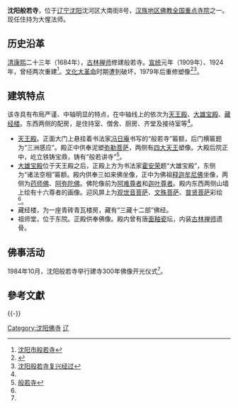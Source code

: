 '''沈阳般若寺'''，位于[[辽宁|辽宁]][[沈阳|沈阳]]沈河区大南街8号，[[汉族地区佛教全国重点寺院|汉族地区佛教全国重点寺院]]之一。现任住持为大惺法师。

==历史沿革==
[[清|清]][[康熙|康熙]]二十三年（1684年），[[古林禅师|古林禅师]]修建般若寺。[[宣统|宣统]]元年（1909年）、1924年，曾经两次重建<ref>[http://edu.beelink.com.cn/20010308/324360.shtml 沈阳市般若寺]{{dead link|date=2018年4月 |bot=InternetArchiveBot |fix-attempted=yes }}</ref>。[[文化大革命|文化大革命]]时期遭到破坏，1979年后重修塑像<ref name="A">{{Cite web |url=http://www.zh5000.com/ZHJD/zgsm/zgsm-0138.htm |title=辽宁沈阳般若寺 |access-date=2009-08-03 |archive-date=2016-03-04 |archive-url=https://web.archive.org/web/20160304073043/http://www.zh5000.com/ZHJD/zgsm/zgsm-0138.htm |dead-url=no }}</ref><ref>[http://www.foxue.org/article/200905/article_98388.html 沈阳般若寺复兴经过]{{dead link|date=2018年4月 |bot=InternetArchiveBot |fix-attempted=yes }}</ref>。

== 建筑特点==
该寺具有布局严谨、中轴明显的特点，在中轴线上的依次为[[天王殿|天王殿]]、[[大雄宝殿|大雄宝殿]]、[[藏经楼|藏经楼]]。东西两侧的配房，是住持室、僧舍、厨房、齐堂及接待室等<ref name="A" />。

*[[天王殿|天王殿]]。正面大门上悬挂着书法家[[冯日庵|冯日庵]]书写的“般若寺”匾额，后门横匾题为“三洲感应”。殿正中供奉泥塑[[弥勒菩萨|弥勒菩萨]]，两侧有[[四大天王|四大天王]]塑像。大殿后院正中，屹立铁铸宝鼎，铸有“般若讲寺”<ref>[http://www.symzzj.gov.cn/Article/ShowArticle.asp?ArticleID=139 般若寺]{{dead link|date=2018年4月 |bot=InternetArchiveBot |fix-attempted=yes }}</ref>。
*[[大雄宝殿|大雄宝殿]]位于天王殿之后，正殿上方为书法家[[霍安荣|霍安荣]]题“大雄宝殿”，东侧为“诸法空相”匾额。殿内供奉三如来佛坐像，正中为佛祖[[释迦牟尼佛|释迦牟尼佛]]坐像，两侧为[[药师佛|药师佛]]、[[阿弥陀佛|阿弥陀佛]]。佛陀像前为[[阿难|阿难尊者]]和[[迦叶|迦叶尊者]]。殿内东西两侧山墙上绘有十六尊者的画像。迎风屏上为[[观世音菩萨|观世音菩萨]]、[[文殊菩萨|文殊菩萨]]、[[普贤菩萨|普贤菩萨]]彩绘<ref name="A" />。
*藏经楼，为一座青砖青瓦楼房，藏有“三藏十二部”佛经。
*祖师堂，位于东院。正殿供奉佛像。殿内曾有唐[[面釉瓷|面釉瓷]]坛，内装[[古林禅师|古林禅师]]遗骨。

== 佛事活动 ==
1984年10月，沈阳般若寺举行建寺300年佛像开光仪式<ref name="A" />。

== 參考文獻 ==
{{Reflist|30em}}

{{-}}
{{China-buddhism-temple}}

{{coord|41|46|56|N|123|27|33|E|region:CN_type:landmark|display=title}}

[[Category:沈阳佛寺|Category:沈阳佛寺]]
[[Category:汉族地区佛教全国重点寺院|辽]]
